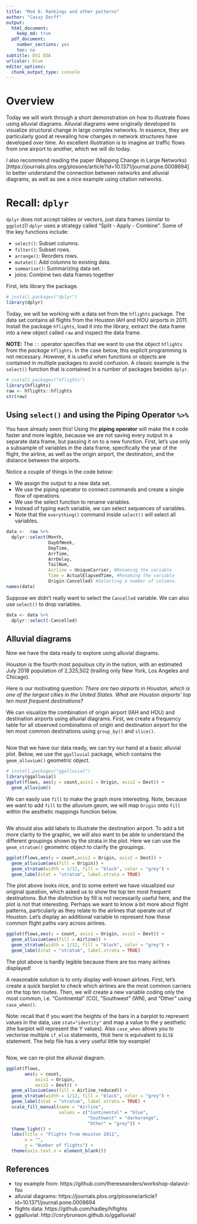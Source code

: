 ```yaml
---
title: "Mod 6: Rankings and other patterns"
author: "Cassy Dorff"
output:
  html_document:
    keep_md: true
  pdf_document:
    number_sections: yes
    toc: no
subtitle: DSI EDA
urlcolor: blue
editor_options: 
  chunk_output_type: console
---
```


# Overview
Today we will work through a short demonstration on how to illustrate flows using alluvial diagrams. Alluvial diagrams were originally developed to visualize structural change in large complex networks. In essence, they are particularly good at revealing how changes in network structures have developed over time. An excellent illustration is to imagine air traffic flows from one airport to another, which we will do today. 

I also recommend reading the paper (Mapping Change in Large Networks)[https://journals.plos.org/plosone/article?id=10.1371/journal.pone.0008694] to better understand the connection between networks and alluvial diagrams, as well as see a nice example using citation networks. 

# Recall: `dplyr`
`dplyr` does not accept tables or vectors, just data frames (similar to `ggplot2`)! `dplyr` uses a strategy called "Split - Apply - Combine". Some of the key functions include:

* `select()`: Subset columns.
* `filter()`: Subset rows.
* `arrange()`: Reorders rows.
* `mutate()`: Add columns to existing data.
* `summarise()`: Summarizing data set.
* joins: Combine two data frames together

First, lets library the package.
```r
# install.packages("dplyr")
library(dplyr)
```

Today, we will be working with a data set from the `hflights` package. The data set contains all flights from the Houston IAH and HOU airports in 2011. Install the package `hflights`, load it into the library, extract the data frame into a new object called `raw` and inspect the data frame.

**NOTE:** The `::` operator specifies that we want to use the *object* `hflights` from the *package* `hflights`. In the case below, this explicit programming is not necessary. However, it is useful when functions or  objects are contained in multiple packages to avoid confusion. A classic example is the `select()` function that is contained in a number of packages besides `dplyr`.
```r
# install.packages("hflights")
library(hflights)
raw <- hflights::hflights
str(raw)
```

## Using `select()` and using the Piping Operator `%>%`

You have already seen this! Using the **piping operator** will make the `R` code faster and more legible, because we are not saving every output in a separate data frame, but passing it on to a new function. First, let's use only a subsample of variables in the data frame, specifically the year of the flight, the airline, as well as the origin airport, the destination, and the distance between the airports.

Notice a couple of things in the code below:

* We  assign the output to a new data set.
* We use the piping operator to connect commands and create a single flow of operations.
* We use the select function to rename variables.
* Instead of typing each variable, we can select sequences of variables.
* Note that the `everything()` command inside `select()` will select all variables.

```r
data <-  raw %>%
  dplyr::select(Month,
                DayOfWeek,
                DepTime,
                ArrTime,
                ArrDelay,
                TailNum,
                Airline = UniqueCarrier, #Renaming the variable
                Time = ActualElapsedTime, #Renaming the variable
                Origin:Cancelled) #Selecting a number of columns. 
names(data)
```

Suppose we didn't really want to select the `Cancelled` variable. We can also use `select()` to drop variables.
```r
data <- data %>%
  dplyr::select(-Cancelled)
```

## Alluvial diagrams

Now we have the data ready to explore using alluvial diagrams. 

Houston is the fourth most populous city in the nation, with an estimated July 2018 population of 2,325,502 (trailing only New York, Los Angeles and Chicago).  

Here is our motivating question: *There are two airports in Houston, which is one of the largest cities in the United States. What are Houston airports' top ten most frequent destinations?* 

We can visualize the combination of origin airport (IAH and HOU) and destination airports using alluvial diagrams.  First, we create a frequency table for all observed combinations of origin and destination airport for the ten most common destinations using `group_by()` and `slice()`.

```r





```

Now that we have our data ready, we can try our hand at a basic alluvial plot. Below, we use the `ggalluvial` package, which contains the `geom_alluvium()` geometric object.

```r
# install.packages("ggalluvial")
library(ggalluvial)
ggplot(flows, aes(y = count,axis1 = Origin, axis2 = Dest)) +
  geom_alluvium()
```

We can easily use `fill` to make the graph more interesting. Note, because we want to add `fill` to the alluvium geom, we will map `Origin` onto `fill` within the aesthetic mappings function below. 

```r


```

We should also add labels to illustrate the destination airport. To add a bit more clarity to the graphic, we will also want to be able to understand the different groupings shown by the strata in the plot. Here we can use the `geom_stratum()` geometric object to clarify the groupings.

```r
ggplot(flows,aes(y = count,axis1 = Origin, axis2 = Dest)) +
  geom_alluvium(aes(fill = Origin)) +
  geom_stratum(width = 1/12, fill = "black", color = "grey") +
  geom_label(stat = "stratum", label.strata = TRUE)
```

The plot above looks nice, and to some extent we have visualized our original question, which asked us to show the top ten most frequent destinations.  But the distinction by fill is not necessarily useful here, and the plot is not that interesting. Perhaps we want to know a bit more about flight patterns, particularly as they relate to the airlines that operate out of Houston. Let's  display an additional variable to represent how these common flight paths vary across airlines.

```r
ggplot(flows,aes(y = count, axis1 = Origin, axis2 = Dest)) +
  geom_alluvium(aes(fill = Airline)) +
  geom_stratum(width = 1/12, fill = "black", color = "grey") +
  geom_label(stat = "stratum", label.strata = TRUE)
```

The plot above is hardly legible because there are too many airlines displayed! 

A reasonable solution is to only display well-known airlines. First, let's create a quick barplot to check which airlines are the most common carriers on the top ten routes. Then, we will create a new variable coding only the most common, i.e. "Continental" (CO), "Southwest" (WN), and "Other" using `case_when()`.

Note: recall that if you want the heights of the bars in a barplot to represent values in the data, use `stat="identity"` and map a value to the y aesthetic (the barplot will represent the Y values). Also `case_when` allows you to vectorise multiple `if_else` statements, `TRUE` here is equivalent to `ELSE` statement. The help file has a very useful little toy example! 

```r





```

Now, we can re-plot the alluvial diagram.
```r
ggplot(flows,
       aes(y = count,
           axis1 = Origin, 
           axis2 = Dest)) +
  geom_alluvium(aes(fill = Airline_reduced)) +
  geom_stratum(width = 1/12, fill = "black", color = "grey") +
  geom_label(stat = "stratum", label.strata = TRUE) +
  scale_fill_manual(name = "Airline",
                    values = c("Continental" = "blue",
                               "Southwest" = "darkorange",
                               "Other" = "grey")) +
  theme_light() +
  labs(title = "Flights from Houston 2011",
       x = "",
       y = "Number of flights") +
  theme(axis.text.x = element_blank())
```

## References
- toy example from: https://github.com/thereseanders/workshop-dataviz-fsu
- alluvial diagrams: https://journals.plos.org/plosone/article?id=10.1371/journal.pone.0008694
- flights data: https://github.com/hadley/hflights
- ggalluvial: http://corybrunson.github.io/ggalluvial/
